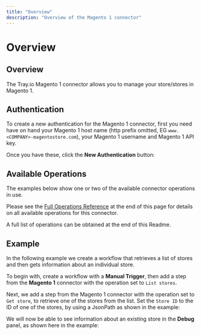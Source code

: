 ```yaml
---
title: "Overview"
description: "Overview of the Magento 1 connector"
---
```


# Overview

## Overview

The Tray.io Magento 1 connector allows you to manage your store/stores in Magento 1.

## Authentication

To create a new authentication for the Magento 1 connector, first you need have on hand your Magento 1 host name (http prefix omitted, EG `www.<COMPANY>-magentostore.com`), your Magento 1 username and Magento 1 API key.

Once you have these, click the **New Authentication** button:

## Available Operations

The examples below show one or two of the available connector operations in use.

Please see the [Full Operations Reference](#operationsFull) at the end of this page for details on all available operations for this connector.

A full list of operations can be obtained at the end of this Readme.

## Example

In the following example we create a workflow that retrieves a list of stores and then gets information about an individual store.

To begin with, create a workflow with a **Manual Trigger**, then add a step from the **Magento 1** connector with the operation set to `List stores`.

Next, we add a step from the Magento 1 connector with the operation set to `Get store`, to retrieve one of the stores from the list. Set the `Store ID` to the ID of one of the stores, by using a JsonPath as shown in the example:

We will now be able to see information about an existing store in the **Debug** panel, as shown here in the example:
